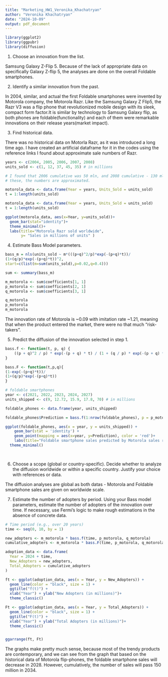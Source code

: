 ---
title: "Marketing_HW1_Veronika_Khachatryan"
author: "Veronika Khachatryan"
date: "2024-10-09"
output: pdf_document
---

```{r}
library(ggplot2)
library(ggpubr)
library(diffusion)

```

1. Choose an innovation from the list.

Samsung Galaxy Z-Flip 5. Because of the lack of appropriate data on specifically Galaxy Z-flip 5, the analyses are done on the overall Foldable smartphones.

2. Identify a similar innovation from the past.

In 2004, similar, and actual the first Foldable smartphones were invented by Motorola company, the Motorola Razr. Like the Samsung Galaxy Z Flip5, the Razr V3 was a flip phone that revolutionized mobile design with its sleek, compact form factor.It is similar by technology to Samsung Galaxy flip, as both phones are foldable(functionality) and each of them were remarkable innovations on their release years(market impact).

3. Find historical data.

There was no historical data on Motorla Razr, as it was introduced a long time ago.
I have created an artificial dataframe for it in the codes using the reference links I found about approximate sale numbers of Razr.

```{r}

years <- c(2004, 2005, 2006, 2007, 2008)
units_sold <- c(1, 12, 37, 45, 35) # in millions 

# I found that 2006 cumulative was 50 mln, and 2008 cumulative - 130 mln. Based on 
# these, the numbers are approximated.

motorola_data <- data.frame(Year = years, Units_Sold = units_sold)
t = 1:length(units_sold)

motorola_data <- data.frame(Year = years, Units_Sold = units_sold)
t = 1:length(units_sold)

ggplot(motorola_data, aes(x=Year, y=units_sold))+
  geom_bar(stat="identity")+
  theme_minimal()+
  labs(title="Motorola Razr sold worldwide", 
       y= "Sales in millions of units" )

```


4. Estimate Bass Model parameters.

```{r}
bass_m = nls(units_sold ~ m*(((p+q)^2/p)*exp(-(p+q)*t))/
(1+(q/p)*exp(-(p+q)*t))^2,
start=c(list(m=sum(units_sold),p=0.02,q=0.4)))

sum <- summary(bass_m)

m_motorola <- sum$coefficients[1, 1]
p_motorola <- sum$coefficients[2, 1]
q_motorola <- sum$coefficients[3, 1]

q_motorola
p_motorola
m_motorola


```
The innovation rate of Motorola is ~0.09 with imitation rate ~1.21, meaning that when the product entered the market, there were no that much "risk-takers". 


5. Predict the diffusion of the innovation selected in step 1.

```{r}
bass.f <- function(t, p, q) {
    ((p + q)^2 / p) * exp(-(p + q) * t) / (1 + (q / p) * exp(-(p + q) * t))^2
}

bass.F <- function(t,p,q){
(1-exp(-(p+q)*t))/
(1+(q/p)*exp(-(p+q)*t))
}

# foldable smartphones
year <- c(2021, 2022, 2023, 2024, 2027)
units_shipped <- c(9, 12.72, 15.9, 17.8, 70) # in millions

foldable_phones <- data.frame(year, units_shipped)

foldable_phones$Prediction = bass.f(1:nrow(foldable_phones), p = p_motorola, q = q_motorola)*m_motorola

ggplot(foldable_phones, aes(x = year, y = units_shipped)) +
    geom_bar(stat = 'identity') +
    geom_point(mapping = aes(x=year, y=Prediction), color = 'red')+
    labs(title="Foldable smartphone sales predicted by Motorola sales rates", x="Year", y="Units in millions")+
  theme_minimal()

  
```

6. Choose a scope (global or country-specific).
Decide whether to analyze the diffusion worldwide or within a specific country. Justify your choice with references or data.

The diffusion analyses are global as both datas - Motorola and Foldable smartphone sales are given on worldwide scale.


7. Estimate the number of adopters by period.
Using your Bass model parameters, estimate the number of adopters of the innovation over time. If necessary, use Fermi’s logic to make rough estimations in the absence of concrete data.

```{r}
# Time period (e.g., over 20 years)
time <- seq(0, 10, by = 1)

new_adopters <- m_motorola * bass.f(time, p_motorola, q_motorola)
cumulative_adopters <- m_motorola * bass.F(time, p_motorola, q_motorola)

adoption_data <- data.frame(
  Year = 2024 + time, 
  New_Adopters = new_adopters,
  Total_Adopters = cumulative_adopters
)

ft <- ggplot(adoption_data, aes(x = Year, y = New_Adopters)) +
  geom_line(color = "black", size = 1) +
  ggtitle("f(t)") +
  xlab("Year") + ylab("New Adopters (in millions)")+
  theme_classic()

Ft <- ggplot(adoption_data, aes(x = Year, y = Total_Adopters)) +
  geom_line(color = "black", size = 1) +
  ggtitle("F(t)") +
  xlab("Year") + ylab("Total Adopters (in millions)")+
  theme_classic()


ggarrange(ft, Ft)
```

The graphs make pretty much sense, because most of the trendy products are contemporary, and we can see from the graph that based on the historical data of Motorola flip-phones, the foldable smartphone sales will decrease in 2028. However, cumulatively, the number of sales will pass 150 million in 2034.


